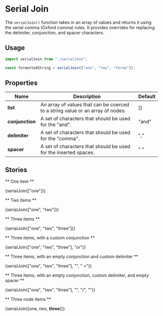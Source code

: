 

<Meta title="Utilities/Serial Join" component={serialJoin} />

# Serial Join

The `serialJoin()` function takes in an array of values and returns it using the serial comma (Oxford comma) rules. It provides overrides for replacing the delimiter, conjunction, and spacer characters.

## Usage

```jsx
import serialJoin from "./serialJoin";

const formattedString = serialJoin(["one", "two", "three"]);
```

## Properties

| Name            | Description                                                                    | Default |
| --------------- | ------------------------------------------------------------------------------ | ------- |
| **list**        | An array of values that can be coerced to a string value or an array of nodes. | []      |
| **conjunction** | A set of characters that should be used for the "and".                         | "and"   |
| **delimiter**   | A set of characters that should be used for the "comma".                       | ","     |
| **spacer**      | A set of characters that should be used for the inserted spaces.               | " "     |

## Stories

** One item **

<Canvas>
	<Story name="One item">
		<div>{serialJoin(["one"])}</div>
	</Story>
</Canvas>

** Two items **

<Canvas>
	<Story name="Two items">
		<div>{serialJoin(["one", "two"])}</div>
	</Story>
</Canvas>

** Three items **

<Canvas>
	<Story name="Three items">
		<div>{serialJoin(["one", "two", "three"])}</div>
	</Story>
</Canvas>

** Three items, with a custom conjunction **

<Canvas>
	<Story name="Three items, with a custom conjunction">
		<div>{serialJoin(["one", "two", "three"], "or")}</div>
	</Story>
</Canvas>

** Three items, with an empty conjunction and custom delimiter **

<Canvas>
	<Story name="Three items, with an empty conjunction and custom delimiter">
		<div>{serialJoin(["one", "two", "three"], "", " <")}</div>
	</Story>
</Canvas>

** Three items, with an empty conjunction, custom delimiter, and empty spacer **

<Canvas>
	<Story name="Three items, with an empty conjunction, custom delimiter, and empty spacer">
		<div>{serialJoin(["one", "two", "three"], "", "/", "")}</div>
	</Story>
</Canvas>

** Three node items **

<Canvas>
	<Story name="Three node items">
		<div>{serialJoin([<span>one</span>, <i>two</i>, <b>three</b>])}</div>
	</Story>
</Canvas>
